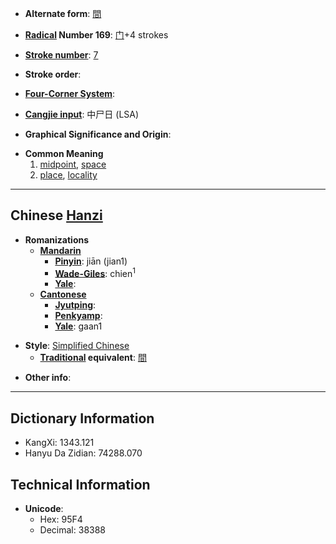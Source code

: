 * '''Alternate form''': [[間]]

* '''[[Wiktionary:Chinese radical index| Radical]] Number 169''': [[Wiktionary:Chinese radical index 门|门]]+4 strokes

* '''[[Wiktionary:Chinese total strokes index|Stroke number]]''': [[Wiktionary:Chinese total strokes index 7|7]]

* '''Stroke order''': 

* '''[[Wiktionary:Chinese four corner index|Four-Corner System]]''': 

* '''[[Wiktionary:Chinese Cangjie index|Cangjie input]]''': 中尸日 (LSA)

* '''Graphical Significance and Origin''': 

* '''Common Meaning'''
*#[[midpoint]], [[space]]
*# [[place]], [[locality]]

----

== Chinese [[Hanzi]] ==

* '''Romanizations'''
** '''[[Mandarin]]'''
*** '''[[Pinyin]]''': jiān (jian1)
*** '''[[Wade-Giles]]''': chien<sup>1</sup>
*** '''[[Yale]]''': 
** '''[[Cantonese]]'''
*** '''[[Jyutping]]''':
*** '''[[Penkyamp]]''': 
*** '''[[Yale]]''': gaan1

* '''Style''': [[Simplified Chinese]] 
** '''[[Traditional Chinese|Traditional]] equivalent''': [[間]]

* '''Other info''': 

----

== Dictionary Information ==

* KangXi: 1343.121
* Hanyu Da Zidian: 74288.070

== Technical Information ==

* '''Unicode''':
** Hex: 95F4
** Decimal: 38388